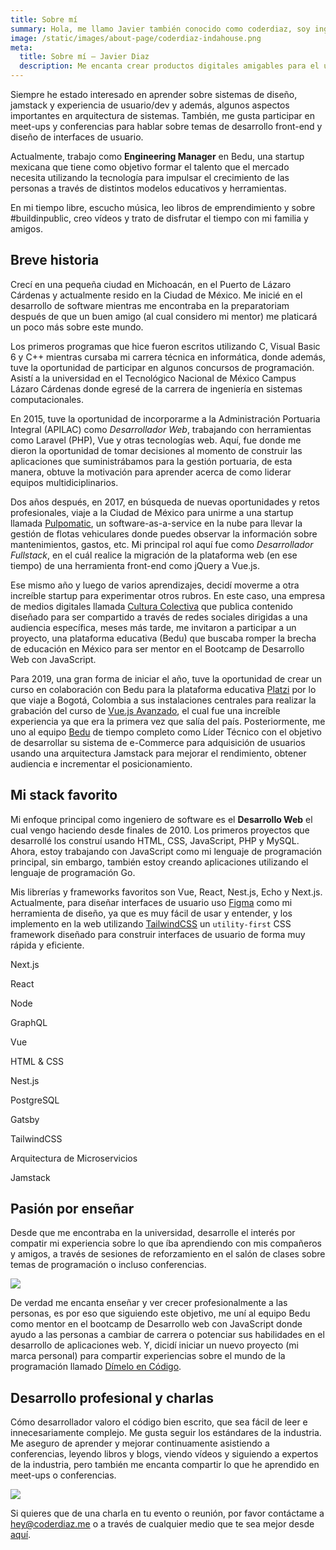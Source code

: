 ```yaml
---
title: Sobre mí
summary: Hola, me llamo Javier también conocido como coderdiaz, soy ingeniero de software y aspirante a diseñador UX/UI, enseño sobre desarrollo de software y vivo en Ciudad de México con mi esposa Becky y nuestros dos perritos Covid y Sr. Serio.
image: /static/images/about-page/coderdiaz-indahouse.png
meta:
  title: Sobre mí — Javier Diaz
  description: Me encanta crear productos digitales amigables para el usuario, simples e increíbles. Conoce un poco más sobre mi carrera y mis experiencias desarrollando software.
---
```

Siempre he estado interesado en aprender sobre sistemas de diseño, jamstack y experiencia de usuario/dev y además, algunos aspectos importantes en arquitectura de sistemas. También, me gusta participar en meet-ups y conferencias para hablar sobre temas de desarrollo front-end y diseño de interfaces de usuario.

Actualmente, trabajo como **Engineering Manager** en Bedu, una startup mexicana que tiene como objetivo formar el talento que el mercado necesita utilizando la tecnología para impulsar el crecimiento de las personas a través de distintos modelos educativos y herramientas.

En mi tiempo libre, escucho música, leo libros de emprendimiento y sobre #buildinpublic, creo vídeos y trato de disfrutar el tiempo con mi familia y amigos.

## Breve historia
Crecí en una pequeña ciudad en Michoacán, en el Puerto de Lázaro Cárdenas y actualmente resido en la Ciudad de México. Me inicié en el desarrollo de software mientras me encontraba en la preparatoriam después de que un buen amigo (al cual considero mi mentor) me platicará un poco más sobre este mundo.

Los primeros programas que hice fueron escritos utilizando C, Visual Basic 6 y C++ mientras cursaba mi carrera técnica en informática, donde además, tuve la oportunidad de participar en algunos concursos de programación. Asistí a la universidad en el Tecnológico Nacional de México Campus Lázaro Cárdenas donde egresé de la carrera de ingeniería en sistemas computacionales.

En 2015, tuve la oportunidad de incorporarme a la Administración Portuaria Integral (APILAC) como *Desarrollador Web*, trabajando con herramientas como Laravel (PHP), Vue y otras tecnologías web. Aquí, fue donde me dieron la oportunidad de tomar decisiones al momento de construir las aplicaciones que suministrábamos para la gestión portuaria, de esta manera, obtuve la motivación para aprender acerca de como liderar equipos multidiciplinarios.

Dos años después, en 2017, en búsqueda de nuevas oportunidades y retos profesionales, viaje a la Ciudad de México para unirme a una startup llamada [Pulpomatic](https://getpulpo.com), un software-as-a-service en la nube para llevar la gestión de flotas vehiculares donde puedes observar la información sobre mantenimientos, gastos, etc. Mi principal rol aquí fue como *Desarrollador Fullstack*, en el cuál realice la migración de la plataforma web (en ese tiempo) de una herramienta front-end como jQuery a Vue.js.

Ese mismo año y luego de varios aprendizajes, decidí moverme a otra increíble startup para experimentar otros rubros. En este caso, una empresa de medios digitales llamada [Cultura Colectiva](https://culturacolectiva.com/) que publica contenido diseñado para ser compartido a través de redes sociales dirigidas a una audiencia específica, meses más tarde, me invitaron a participar a un proyecto, una plataforma educativa (Bedu) que buscaba romper la brecha de educación en México para ser mentor en el Bootcamp de Desarrollo Web con JavaScript.

Para 2019, una gran forma de iniciar el año, tuve la oportunidad de crear un curso en colaboración con Bedu para la plataforma educativa [Platzi](https://platzi.com/) por lo que viaje a Bogotá, Colombia a sus instalaciones centrales para realizar la grabación del curso de [Vue.js Avanzado](https://platzi.com/cursos/vuejs-avanzado/), el cual fue una increíble experiencia ya que era la primera vez que salía del país. Posteriormente, me uno al equipo [Bedu](https://bedu.org) de tiempo completo como Líder Técnico con el objetivo de desarrollar su sistema de e-Commerce para adquisición de usuarios usando una arquitectura Jamstack para mejorar el rendimiento, obtener audiencia e incrementar el posicionamiento.

## Mi stack favorito
Mi enfoque principal como ingeniero de software es el **Desarrollo Web** el cual vengo haciendo desde finales de 2010. Los primeros proyectos que desarrollé los construí usando HTML, CSS, JavaScript, PHP y MySQL. Ahora, estoy trabajando con JavaScript como mi lenguaje de programación principal, sin embargo, también estoy creando aplicaciones utilizando el lenguaje de programación Go.

Mis librerías y frameworks favoritos son Vue, React, Nest.js, Echo y Next.js. Actualmente, para diseñar interfaces de usuario uso [Figma](https://figma.com) como mi herramienta de diseño, ya que es muy fácil de usar y entender, y los implemento en la web utilizando [TailwindCSS](https://tailwindcss.com) un `utility-first` CSS framework diseñado para construir interfaces de usuario de forma muy rápida y eficiente.

<div className="tech-stack grid grid-cols-6 md:grid-cols-12 gap-4 md:gap-8 mb-16">
  <div className="inline-flex items-center justify-center col-span-3 md:col-span-4 bg-gray-100 rounded-lg px-6 py-4">
    <p className="my-0 leading-none">Next.js</p>
  </div>
  <div className="inline-flex items-center justify-center col-span-3 md:col-span-4 bg-gray-100 rounded-lg px-6 py-4">
    <p className="my-0">React</p>
  </div>
  <div className="inline-flex items-center justify-center col-span-3 md:col-span-4 bg-gray-100 rounded-lg px-6 py-4">
    <p className="my-0">Node</p>
  </div>
  <div className="inline-flex items-center justify-center col-span-3 md:col-span-3 bg-gray-100 rounded-lg px-6 py-4">
    <p className="my-0">GraphQL</p>
  </div>
  <div className="inline-flex items-center justify-center col-span-3 md:col-span-3 bg-gray-100 rounded-lg px-6 py-4">
    <p className="my-0">Vue</p>
  </div>
  <div className="inline-flex items-center justify-center col-span-3 md:col-span-3 bg-gray-100 rounded-lg px-6 py-4">
    <p className="my-0">HTML &amp; CSS</p>
  </div>
  <div className="inline-flex items-center justify-center col-span-3 md:col-span-3 bg-gray-100 rounded-lg px-6 py-4">
    <p className="my-0">Nest.js</p>
  </div>
  <div className="inline-flex items-center justify-center col-span-3 md:col-span-4 bg-gray-100 rounded-lg px-6 py-4">
    <p className="my-0">PostgreSQL</p>
  </div>
  <div className="inline-flex items-center justify-center col-span-3 md:col-span-4 bg-gray-100 rounded-lg px-6 py-4">
    <p className="my-0">Gatsby</p>
  </div>
  <div className="inline-flex items-center justify-center col-span-3 md:col-span-4 bg-gray-100 rounded-lg px-6 py-4">
    <p className="my-0">TailwindCSS</p>
  </div>
  <div className="inline-flex items-center justify-center col-span-6 md:col-span-6 bg-gray-100 rounded-lg px-6 py-4">
    <p className="my-0">Arquitectura de Microservicios</p>
  </div>
  <div className="inline-flex items-center justify-center col-span-6 md:col-span-6 bg-gray-100 rounded-lg px-6 py-4">
    <p className="my-0">Jamstack</p>
  </div>
</div>

## Pasión por enseñar
Desde que me encontraba en la universidad, desarrolle el interés por compatir mi experiencia sobre lo que íba aprendiendo con mis compañeros y amigos, a través de sesiones de reforzamiento en el salón de clases sobre temas de programación o incluso conferencias.

<Image width={976} height={580} src="/static/images/about-page/teaching-about-node.png" caption="Dando una charla sobre las ventajas de Node.js" />

De verdad me encanta enseñar y ver crecer profesionalmente a las personas, es por eso que siguiendo este objetivo, me uní al equipo Bedu como mentor en el bootcamp de Desarrollo web con JavaScript donde ayudo a las personas a cambiar de carrera o potenciar sus habilidades en el desarrollo de aplicaciones web. Y, dicidí iniciar un nuevo proyecto (mi marca personal) para compartir experiencias sobre el mundo de la programación llamado [Dímelo en Código](https://www.youtube.com/channel/UCMcn-dkjGbCCdnos9416ZhQ).

## Desarrollo profesional y charlas
Cómo desarrollador valoro el código bien escrito, que sea fácil de leer e innecesariamente complejo. Me gusta seguir los estándares de la industria. Me aseguro de aprender y mejorar continuamente asistiendo a conferencias, leyendo libros y blogs, viendo vídeos y siguiendo a expertos de la industria, pero también me encanta compartir lo que he aprendido en meet-ups o conferencias.

<Image width={976} height={580} src="/static/images/about-page/talk-ccoss-emprende-con-open-source.png" caption="Emprende con Open Source: CCOSS 2021" />

Si quieres que de una charla en tu evento o reunión, por favor contáctame a [hey@coderdiaz.me](mailto:hey@coderdiaz.me) o a través de cualquier medio que te sea mejor desde [aquí](/contact).